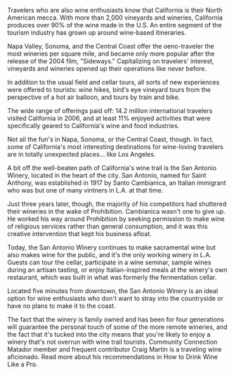 Travelers who are also wine enthusiasts know that California is their North American mecca. With more than 2,000 vineyards and wineries, California produces over 90% of the wine made in the U.S. An entire segment of the tourism industry has grown up around wine-based itineraries.

Napa Valley, Sonoma, and the Central Coast offer the oeno-traveler the most wineries per square mile, and became only more popular after the release of the 2004 film, "Sideways." Capitalizing on travelers' interest, vineyards and wineries opened up their operations like never before.

In addition to the usual field and cellar tours, all sorts of new experiences were offered to tourists: wine hikes, bird's eye vineyard tours from the perspective of a hot air balloon, and tours by train and bike.

The wide range of offerings paid off: 14.2 million international travelers visited California in 2006, and at least 11% enjoyed activities that were specifically geared to California's wine and food industries.

Not all the fun's in Napa, Sonoma, or the Central Coast, though. In fact, some of California's most interesting destinations for wine-loving travelers are in totally unexpected places... like Los Angeles.

A bit off the well-beaten path of California's wine trail is the San Antonio Winery, located in the heart of the city. San Antonio, named for Saint Anthony, was established in 1917 by Santo Cambianica, an Italian immigrant who was but one of many vintners in L.A. at that time.

Just three years later, though, the majority of his competitors had shuttered their wineries in the wake of Prohibition. Cambianica wasn't one to give up. He worked his way around Prohibition by seeking permission to make wine of religious services rather than general consumption, and it was this creative intervention that kept his business afloat.

Today, the San Antonio Winery continues to make sacramental wine but also makes wine for the public, and it's the only working winery in L.A. Guests can tour the cellar, participate in a wine seminar, sample wines during an artisan tasting, or enjoy Italian-inspired meals at the winery's own restaurant, which was built in what was formerly the fermentation cellar.

Located five minutes from downtown, the San Antonio Winery is an ideal option for wine enthusiasts who don't want to stray into the countryside or have no plans to make it to the coast.

The fact that the winery is family owned and has been for four generations will guarantee the personal touch of some of the more remote wineries, and the fact that it's tucked into the city means that you're likely to enjoy a winery that's not overrun with wine trail tourists.
Community Connection
Matador member and frequent contributor Craig Martin is a traveling wine aficionado. Read more about his recommendations in How to Drink Wine Like a Pro.